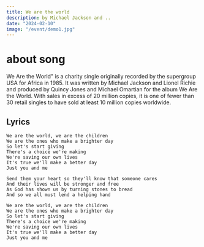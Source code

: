 ```yaml
---
title: We are the world
description: by Michael Jackson and ..
date: "2024-02-10"
image: "/event/demo1.jpg"
---
```


# about song

We Are the World" is a charity single originally recorded by the supergroup USA for Africa in 1985. It was written by Michael Jackson and Lionel Richie and produced by Quincy Jones and Michael Omartian for the album We Are the World. With sales in excess of 20 million copies, it is one of fewer than 30 retail singles to have sold at least 10 million copies worldwide.

## Lyrics

```
We are the world, we are the children
We are the ones who make a brighter day
So let's start giving
There's a choice we're making
We're saving our own lives
It's true we'll make a better day
Just you and me

Send them your heart so they'll know that someone cares
And their lives will be stronger and free
As God has shown us by turning stones to bread
And so we all must lend a helping hand

We are the world, we are the children
We are the ones who make a brighter day
So let's start giving
There's a choice we're making
We're saving our own lives
It's true we'll make a better day
Just you and me
```
